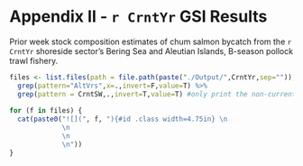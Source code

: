 # Appendix II - `r CrntYr` GSI Results 
Prior week stock composition estimates of chum salmon bycatch from 
the `r CrntYr` shoreside sector's Bering Sea and Aleutian Islands, 
B-season pollock trawl fishery. 

```r
files <- list.files(path = file.path(paste("./Output/",CrntYr,sep="")), recursive = T,pattern = "png", full.names = TRUE)%>%
  grep(pattern="AltVrs",x=.,invert=F,value=T) %>%
  grep(pattern = CrntSW,.,invert=T,value=T) #only print the non-current stat week results
  
for (f in files) {
  cat(paste0("![](", f, "){#id .class width=4.75in} \n
             \n
             \n
             \n"))
}
```
